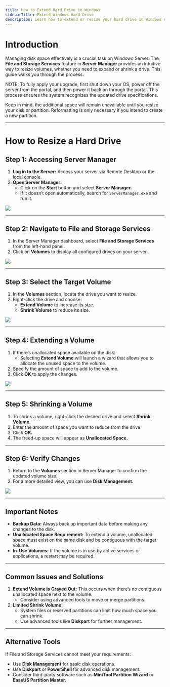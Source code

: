 ```yaml
---
title: How to Extend Hard Drive in Windows
sidebarTitle: Extend Windows Hard Drive
description: Learn how to extend or resize your hard drive in Windows using Server Manager, Disk Management, or advanced tools. Follow this step-by-step guide to manage disk space effectively.
---
```


# Introduction

Managing disk space effectively is a crucial task on Windows Server. The **File and Storage Services** feature in **Server Manager** provides an intuitive way to resize volumes, whether you need to expand or shrink a drive. This guide walks you through the process.

<Note>
NOTE: To fully apply your upgrade, first shut down your OS, power off the server from the portal, and then power it back on through the portal. This process ensures the system recognizes the updated drive specifications.

Keep in mind, the additional space will remain unavailable until you resize your disk or partition. Reformatting is only necessary if you intend to create a new partition.

</Note>

---

# How to Resize a Hard Drive

## Step 1: Accessing Server Manager

1. **Log in to the Server:**
   Access your server via Remote Desktop or the local console.
2. **Open Server Manager:**
   - Click on the **Start** button and select **Server Manager.**
   - If it doesn’t open automatically, search for `ServerManager.exe` and run it.

![](/assets/1sSq3fI0sZJj8Zc4RoSr4-PVF-RTHQ6AszvmHN_-Td3-20241120-081714.png)

---

## Step 2: Navigate to File and Storage Services

1. In the Server Manager dashboard, select **File and Storage Services** from the left-hand panel.
2. Click on **Volumes** to display all configured drives on your server.

![](/assets/1sSq3fI0sZJj8Zc4RoSr4-8X555kOnJsLqoBn3kc8Hy-20241120-082712.png)

---

## Step 3: Select the Target Volume

1. In the **Volumes** section, locate the drive you want to resize.
2. Right-click the drive and choose:
   - **Extend Volume** to increase its size.
   - **Shrink Volume** to reduce its size.

![](/assets/1sSq3fI0sZJj8Zc4RoSr4-l1DTZloyGa9GZs3zf5s-H-20241120-082731.png)

---

## Step 4: Extending a Volume

1. If there’s unallocated space available on the disk:
   - Selecting **Extend Volume** will launch a wizard that allows you to allocate the unused space to the volume.
2. Specify the amount of space to add to the volume.
3. Click **OK** to apply the changes.

![](/assets/1sSq3fI0sZJj8Zc4RoSr4-wIHoylUNNawAvZuoYoGHR-20241120-082756.png)

---

## Step 5: Shrinking a Volume

1. To shrink a volume, right-click the desired drive and select **Shrink Volume.**
2. Enter the amount of space you want to reduce from the drive.
3. Click **OK.**
4. The freed-up space will appear as **Unallocated Space.**

---

## Step 6: Verify Changes

1. Return to the **Volumes** section in Server Manager to confirm the updated volume size.
2. For a more detailed view, you can use **Disk Management.**

![](/assets/1sSq3fI0sZJj8Zc4RoSr4--vk1-kxLj7Ff7FLwwp7o0-20241120-082824.png)

---

## Important Notes

- **Backup Data:** Always back up important data before making any changes to the disk.
- **Unallocated Space Requirement:** To extend a volume, unallocated space must exist on the same disk and be contiguous with the target volume.
- **In-Use Volumes:** If the volume is in use by active services or applications, a restart may be required.

---

## Common Issues and Solutions

1. **Extend Volume is Grayed Out:**
   This occurs when there’s no contiguous unallocated space next to the volume.
   - Consider using advanced tools to move or merge partitions.
2. **Limited Shrink Volume:**
   - System files or reserved partitions can limit how much space you can shrink.
   - Use advanced tools like **Diskpart** for further management.

---

## Alternative Tools

If File and Storage Services cannot meet your requirements:

- Use **Disk Management** for basic disk operations.
- Use **Diskpart** or **PowerShell** for advanced disk management.
- Consider third-party software such as **MiniTool Partition Wizard** or **EaseUS Partition Master.**
